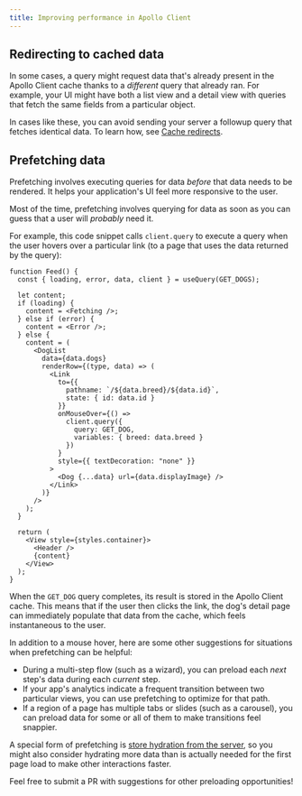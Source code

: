 ```yaml
---
title: Improving performance in Apollo Client
---
```


## Redirecting to cached data

In some cases, a query might request data that's already present in the Apollo Client cache thanks to a _different_ query that already ran. For example, your UI might have both a list view and a detail view with queries that fetch the same fields from a particular object.

In cases like these, you can avoid sending your server a followup query that fetches identical data. To learn how, see [Cache redirects](../caching/advanced-topics#cache-redirects).

## Prefetching data

Prefetching involves executing queries for data _before_ that data needs to be rendered. It helps your application's UI feel more responsive to the user.

Most of the time, prefetching involves querying for data as soon as you can guess that a user will _probably_ need it.

For example, this code snippet calls `client.query` to execute a query when the user hovers over a particular link (to a page that uses the data returned by the query):

<ExpansionPanel title="Click to expand">

```jsx{19-24}
function Feed() {
  const { loading, error, data, client } = useQuery(GET_DOGS);

  let content;
  if (loading) {
    content = <Fetching />;
  } else if (error) {
    content = <Error />;
  } else {
    content = (
      <DogList
        data={data.dogs}
        renderRow={(type, data) => (
          <Link
            to={{
              pathname: `/${data.breed}/${data.id}`,
              state: { id: data.id }
            }}
            onMouseOver={() =>
              client.query({
                query: GET_DOG,
                variables: { breed: data.breed }
              })
            }
            style={{ textDecoration: "none" }}
          >
            <Dog {...data} url={data.displayImage} />
          </Link>
        )}
      />
    );
  }

  return (
    <View style={styles.container}>
      <Header />
      {content}
    </View>
  );
}
```

</ExpansionPanel>

When the `GET_DOG` query completes, its result is stored in the Apollo Client cache. This means that if the user then clicks the link, the dog's detail page can immediately populate that data from the cache, which feels instantaneous to the user.

In addition to a mouse hover, here are some other suggestions for situations when prefetching can be helpful:

* During a multi-step flow (such as a wizard), you can preload each _next_ step's data during each _current_ step.
* If your app's analytics indicate a frequent transition between two particular views, you can use prefetching to optimize for that path.
* If a region of a page has multiple tabs or slides (such as a carousel), you can preload data for some or all of them to make transitions feel snappier.

A special form of prefetching is [store hydration from the server](./server-side-rendering/#rehydrating-the-client-side-cache), so you might also consider hydrating more data than is actually needed for the first page load to make other interactions faster.

Feel free to submit a PR with suggestions for other preloading opportunities!
